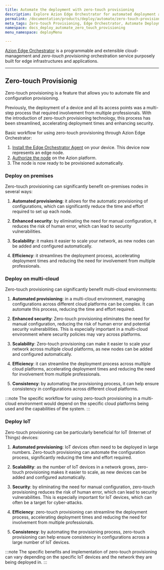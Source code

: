 ```yaml
---
title: Automate the deployment with zero-touch provisioning
description: Explore Azion Edge Orchestrator for automated deployment and zero-touch provisioning across on-premises, multi-cloud, and IoT platforms.
permalink: /documentation/products/deploy/automate/zero-touch-provisioning/
meta_tags: Zero-touch Provisioning, Edge Orchestrator, Automate Deployment, IoT Device Management, Multi-cloud Deployment, Edge Infrastructure, Automated Provisioning, Edge Node Configuration, Azion Edge, Cloud Management Service
namespace: docs_deploy_automate_zero_touch_provisioning
menu_namespace: deployMenu

---
```



[Azion Edge Orchestrator](/en/documentation/products/deploy/edge-orchestrator/) is a programmable and extensible cloud-management and *zero-touch provisioning* orchestration service purposely built for edge infrastructures and applications.

<LinkButton link="/en/documentation/products/guides/deploy/install-orchestrator-agent/" label="Go to how to install edge orchestrator agent" severity="secondary" target="_blank" />
<LinkButton link="/en/documentation/products/guides/deploy/authorize-an-edge-node/" label="Go to how to authorize an edge node" severity="secondary" target="_blank" />

---

## Zero-touch Provisionig

Zero-touch provisioning is a feature that allows you to automate file and configuration provisioning.

Previously, the deployment of a device and all its access points was a multi-step process that required involvement from multiple professionals. With the introduction of zero-touch provisioning technology, this process has been streamlined, accelerating deployment times and enhancing security.

Basic workflow for using zero-touch provisioning through Azion Edge Orchestrator:

1. [Install the Edge Orchestrator Agent](/en/documentation/products/guides/deploy/install-orchestrator-agent/) on your device. This device now represents an edge node.
2. [Authorize the node](/en/documentation/products/guides/deploy/authorize-an-edge-node/) on the Azion platform.
3. The node is now ready to be provisioned automatically.

### Deploy on premises

Zero-touch provisioning can significantly benefit on-premises nodes in several ways:

1. **Automated provisioning**: it allows for the automatic provisioning of configurations, which can significantly reduce the time and effort required to set up each node.

2. **Enhanced security**: by eliminating the need for manual configuration, it reduces the risk of human error, which can lead to security vulnerabilities.

3. **Scalability**: it makes it easier to scale your network, as new nodes can be added and configured automatically.

4. **Efficiency**: it streamlines the deployment process, accelerating deployment times and reducing the need for involvement from multiple professionals.

### Deploy on multi-cloud 

Zero-touch provisioning can significantly benefit multi-cloud environments:

1. **Automated provisioning**: in a multi-cloud environment, managing configurations across different cloud platforms can be complex. It can automate this process, reducing the time and effort required.

2. **Enhanced security**: Zero-touch provisioning eliminates the need for manual configuration, reducing the risk of human error and potential security vulnerabilities. This is especially important in a multi-cloud environment where security policies may vary across platforms.

3. **Scalability**: Zero-touch provisioning can make it easier to scale your network across multiple cloud platforms, as new nodes can be added and configured automatically.

4. **Efficiency**: it can streamline the deployment process across multiple cloud platforms, accelerating deployment times and reducing the need for involvement from multiple professionals.

5. **Consistency**: by automating the provisioning process, it can help ensure consistency in configurations across different cloud platforms.

:::note 
The specific workflow for using zero-touch provisioning in a multi-cloud environment would depend on the specific cloud platforms being used and the capabilities of the system.
:::

### Deploy IoT

Zero-touch provisioning can be particularly beneficial for IoT (Internet of Things) devices:

1. **Automated provisioning**: IoT devices often need to be deployed in large numbers. Zero-touch provisioning can automate the configuration process, significantly reducing the time and effort required.

2. **Scalability**: as the number of IoT devices in a network grows, zero-touch provisioning makes it easier to scale, as new devices can be added and configured automatically.

3. **Security**: by eliminating the need for manual configuration, zero-touch provisioning reduces the risk of human error, which can lead to security vulnerabilities. This is especially important for IoT devices, which can often be a target for cyber-attacks.

4. **Efficiency**: zero-touch provisioning can streamline the deployment process, accelerating deployment times and reducing the need for involvement from multiple professionals.

5. **Consistency**: by automating the provisioning process, zero-touch provisioning can help ensure consistency in configurations across a large number of IoT devices.

:::note 
The specific benefits and implementation of zero-touch provisioning can vary depending on the specific IoT devices and the network they are being deployed in.
:::


